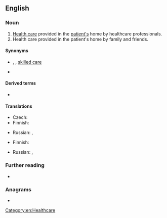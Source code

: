 {{also|homecare}}
==English==

===Noun===
{{en-noun|-}}

# [[health care|Health care]] provided in the [[patient|patient's]] home by healthcare professionals.
# Health care provided in the patient's home by family and friends.

====Synonyms====
* {{sense|by healthcare professionals}} {{l|en|home health care}}, {{l|en|formal care}}, {{qualifier|US}} [[skilled care]]
* {{l|en|domiciliary care}}

====Derived terms====
* {{l|en|home carer}}

====Translations====
{{trans-top|health care provided in the patient's home by healthcare professionals}}
* Czech: {{t|cs|domácí péče|f}}
* Finnish: {{t|fi|kotihoito}}
{{trans-mid}}
* Russian: {{t|ru|медици́нская по́мощь на дому́|f}}, {{t|ru|стациона́р на дому́|m}}
{{trans-bottom}}

{{trans-top|health care provided in the patient's home by family and friends}}
* Finnish: {{t|fi|kotihoito}}
{{trans-mid}}
* Russian: {{t|ru|дома́шний ухо́д|m}}, {{t|ru|ухо́д на дому́|m}}
{{trans-bottom}}

===Further reading===
* {{pedia}}

===Anagrams===
* {{anagrams|en|care home}}

[[Category:en:Healthcare]]